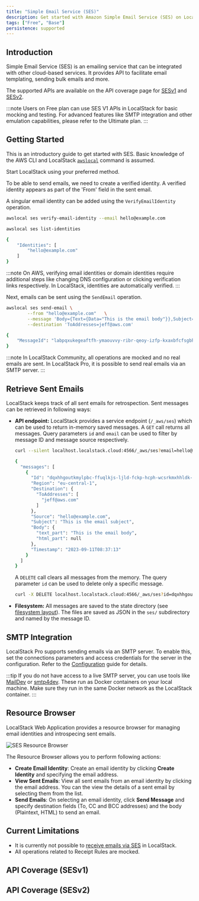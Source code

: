 ```yaml
---
title: "Simple Email Service (SES)"
description: Get started with Amazon Simple Email Service (SES) on LocalStack
tags: ["Free", "Base"]
persistence: supported
---
```



## Introduction

Simple Email Service (SES) is an emailing service that can be integrated with other cloud-based services.
It provides API to facilitate email templating, sending bulk emails and more.

The supported APIs are available on the API coverage page for [SESv1](#api-coverage-sesv1) and [SESv2](#api-coverage-sesv2).

:::note
Users on Free plan can use SES V1 APIs in LocalStack for basic mocking and testing.
For advanced features like SMTP integration and other emulation capabilities, please refer to the Ultimate plan.
:::

## Getting Started

This is an introductory guide to get started with SES.
Basic knowledge of the AWS CLI and LocalStack [`awslocal`](https://github.com/localstack/awscli-local) command is assumed.

Start LocalStack using your preferred method.

To be able to send emails, we need to create a verified identity.
A verified identity appears as part of the 'From' field in the sent email.

A singular email identity can be added using the `VerifyEmailIdentity` operation.

```bash
awslocal ses verify-email-identity --email hello@example.com

awslocal ses list-identities
```

```bash title="Output"
{
    "Identities": [
        "hello@example.com"
    ]
}
```

:::note
On AWS, verifying email identities or domain identities require additional steps like changing DNS configuration or clicking verification links respectively.
In LocalStack, identities are automatically verified.
:::

Next, emails can be sent using the `SendEmail` operation.

```bash
awslocal ses send-email \
        --from "hello@example.com"   \
        --message 'Body={Text={Data="This is the email body"}},Subject={Data="This is the email subject"}'   \
        --destination 'ToAddresses=jeff@aws.com'
```

```bash title="Output"
{
    "MessageId": "labpqxukegeaftfh-ymaouvvy-ribr-qeoy-izfp-kxaxbfcfsgbh-wpewvd"
}
```

:::note
In LocalStack Community, all operations are mocked and no real emails are sent.
In LocalStack Pro, it is possible to send real emails via an SMTP server.
:::

## Retrieve Sent Emails

LocalStack keeps track of all sent emails for retrospection.
Sent messages can be retrieved in following ways:
- **API endpoint:** LocalStack provides a service endpoint (`/_aws/ses`) which can be used to return in-memory saved messages.
    A `GET` call returns all messages.
    Query parameters `id` and `email` can be used to filter by message ID and message source respectively.

    ```bash
    curl --silent localhost.localstack.cloud:4566/_aws/ses?email=hello@example.com | jq .
    ```

    

    ```bash title="Output"
    {
      "messages": [
        {
          "Id": "dqxhhgoutkmylpbc-ffuqlkjs-ljld-fckp-hcph-wcsrkmxhhldk-pvadjc",
          "Region": "eu-central-1",
          "Destination": {
            "ToAddresses": [
              "jeff@aws.com"
            ]
          },
          "Source": "hello@example.com",
          "Subject": "This is the email subject",
          "Body": {
            "text_part": "This is the email body",
            "html_part": null
          },
          "Timestamp": "2023-09-11T08:37:13"
        }
      ]
    }
    ```
    A `DELETE` call clears all messages from the memory.
    The query parameter `id` can be used to delete only a specific message.

    ```bash
    curl -X DELETE localhost.localstack.cloud:4566/_aws/ses?id=dqxhhgoutkmylpbc-ffuqlkjs-ljld-fckp-hcph-wcsrkmxhhldk-pvadjc
    ```
- **Filesystem:** All messages are saved to the state directory (see [filesystem layout](/aws/capabilities/config/filesystem)).
    The files are saved as JSON in the `ses/` subdirectory and named by the message ID.

## SMTP Integration

LocalStack Pro supports sending emails via an SMTP server.
To enable this, set the connections parameters and access credentials for the server in the configuration.
Refer to the [Configuration](/aws/capabilities/config/configuration/#emails) guide for details.

:::tip
If you do not have access to a live SMTP server, you can use tools like [MailDev](https://github.com/maildev/maildev) or [smtp4dev](https://github.com/rnwood/smtp4dev).
These run as Docker containers on your local machine.
Make sure they run in the same Docker network as the LocalStack container.
:::

## Resource Browser

LocalStack Web Application provides a resource browser for managing email identities and introspecing sent emails.

![SES Resource Browser](/images/aws/ses-resource-browser.png)

The Resource Browser allows you to perform following actions:
- **Create Email Identity**: Create an email identity by clicking **Create Identity** and specifying the email address.
- **View Sent Emails**: View all sent emails from an email identity by clicking the email address.
  You can the view the details of a sent email by selecting them from the list.
- **Send Emails**: On selecting an email identity, click **Send Message** and specify destination fields (To, CC and BCC addresses) and the body (Plaintext, HTML) to send an email.

## Current Limitations

- It is currently not possible to [receive emails via SES](https://docs.aws.amazon.com/ses/latest/dg/receiving-email.html) in LocalStack.
- All operations related to Receipt Rules are mocked.

## API Coverage (SESv1)

<FeatureCoverage service="ses" client:load />

## API Coverage (SESv2)

<FeatureCoverage service="sesv2" client:load />
